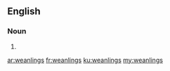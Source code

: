 ==English==

===Noun===
{{head|en|plural}}

# {{plural of|weanling|lang=en|nocat=1}}

[[ar:weanlings]]
[[fr:weanlings]]
[[ku:weanlings]]
[[my:weanlings]]